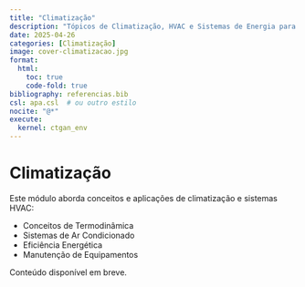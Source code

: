 ```yaml
---
title: "Climatização"
description: "Tópicos de Climatização, HVAC e Sistemas de Energia para cursos técnicos e de engenharia."
date: 2025-04-26
categories: [Climatização]
image: cover-climatizacao.jpg
format:
  html:
    toc: true
    code-fold: true
bibliography: referencias.bib
csl: apa.csl  # ou outro estilo
nocite: "@*"
execute:
  kernel: ctgan_env
---
```


# Climatização

Este módulo aborda conceitos e aplicações de climatização e sistemas HVAC:

- Conceitos de Termodinâmica
- Sistemas de Ar Condicionado
- Eficiência Energética
- Manutenção de Equipamentos

Conteúdo disponível em breve.
